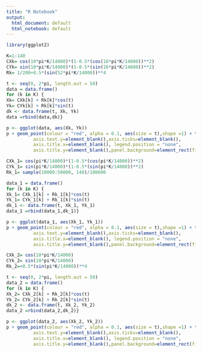 ```yaml
---
title: "R Notebook"
output:
  html_document: default
  html_notebook: default
---
```


```r
library(ggplot2)

```


```r
K=1:140
CXk= cos(10*pi*K/14000)*(1-0.5*(cos(16*pi*K/14000))**2)
CYk= sin(10*pi*K/14000)*(1-0.5*(sin(16*pi*K/14000))**2)
Rk= 1/200+0.5*(sin(52*pi*K/14000))**4
```

```r
t <- seq(0, 2*pi, length.out = 50)
data = data.frame()
for (k in K) {
Xk= CXk[k] + Rk[k]*cos(t)
Yk= CYk[k] + Rk[k]*sin(t)
dk <- data.frame(t, Xk, Yk)
data =rbind(data,dk)}

```


```r
p <- ggplot(data, aes(Xk, Yk))
p + geom_point(colour = "red", alpha = 0.1, aes(size = t),shape =1) + theme(axis.line=element_blank(),axis.text.x=element_blank(),
          axis.text.y=element_blank(),axis.ticks=element_blank(),
          axis.title.x=element_blank(), legend.position = "none",
          axis.title.y=element_blank(),panel.background=element_rect(fill = "transparent"))

```

```r
CXk_1= cos(pi*K/14000)*(1-0.5*(cos(pi*K/14000))**2)
CYk_1= sin(pi*K/14000)*(1-0.5*(sin(pi*K/14000))**2)
Rk_1= sample(10000:50000, 140)/100000
```

```r
data_1 = data.frame()
for (k in K) {
Xk_1= CXk_1[k] + Rk_1[k]*cos(t)
Yk_1= CYk_1[k] + Rk_1[k]*sin(t)
dk_1 <- data.frame(t, Xk_1, Yk_1)
data_1 =rbind(data_1,dk_1)}

```


```r
p <- ggplot(data_1, aes(Xk_1, Yk_1))
p + geom_point(colour = "red", alpha = 0.1, aes(size = t),shape =1) + theme(axis.line=element_blank(),axis.text.x=element_blank(),
          axis.text.y=element_blank(),axis.ticks=element_blank(),
          axis.title.x=element_blank(), legend.position = "none",
          axis.title.y=element_blank(),panel.background=element_rect(fill = "transparent"))
```

```r
CXk_2= cos(10*pi*K/14000)
CYk_2= sin(10*pi*K/14000)
Rk_2=+0.5*(sin(pi*K/14000))**4
```

```r
t <- seq(0, 2*pi, length.out = 50)
data_2 = data.frame()
for (k in K) {
Xk_2= CXk_2[k] + Rk_2[k]*cos(t)
Yk_2= CYk_2[k] + Rk_2[k]*sin(t)
dk_2 <- data.frame(t, Xk_2, Yk_2)
data_2 =rbind(data_2,dk_2)}

```


```r
p <- ggplot(data_2, aes(Xk_2, Yk_2))
p + geom_point(colour = "red", alpha = 0.1, aes(size = t),shape =1) + theme(axis.line=element_blank(),axis.text.x=element_blank(),
          axis.text.y=element_blank(),axis.ticks=element_blank(),
          axis.title.x=element_blank(), legend.position = "none",
          axis.title.y=element_blank(),panel.background=element_rect(fill = "transparent"))

```
